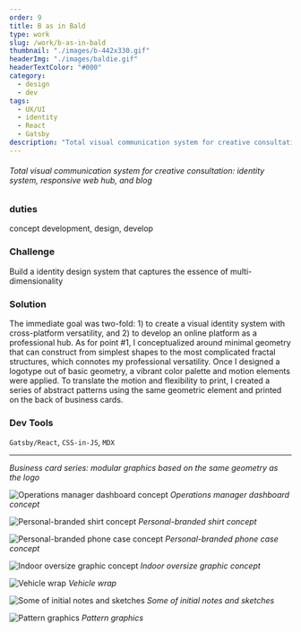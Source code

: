 ```yaml
---
order: 9
title: B as in Bald
type: work
slug: /work/b-as-in-bald
thumbnail: "./images/b-442x330.gif"
headerImg: "./images/baldie.gif"
headerTextColor: "#000"
category:
  - design
  - dev
tags:
  - UX/UI
  - identity
  - React
  - Gatsby
description: "Total visual communication system for creative consultation: identity system, responsive web hub, and blog"
---
```



###### Total visual communication system for creative consultation: identity system, responsive web hub, and blog

<section class="portfolioDetail">

### duties

concept development, design, develop

</section>

<section class="portfolioDetail">

### Challenge

Build a identity design system that captures the essence of multi-dimensionality

</section>

<section class="portfolioDetail">

### Solution

The immediate goal was two-fold: 1) to create a visual identity system with cross-platform versatility, and 2) to develop an online platform as a professional hub. As for point #1, I conceptualized around minimal geometry that can construct from simplest shapes to the most complicated fractal structures, which connotes my professional versatility. Once I designed a logotype out of basic geometry, a vibrant color palette and motion elements were applied. To translate the motion and flexibility to print, I created a series of abstract patterns using the same geometric element and printed on the back of business cards.

</section>

<section class="portfolioDetail">

### Dev Tools

`Gatsby/React`, `CSS-in-JS`, `MDX`

</section>

<ButtonContainer>
  <SimpleButton
    cta="GitHub Profile"
    link="https://github.com/baadaa/"
    color="var(--yellow500)"
  />
  <SimpleButton
    cta="GitHub Repo of this site"
    link="https://github.com/baadaa/b-as-in-bald/"
    color="var(--green500)"
  />
</ButtonContainer>

---

<EmbedVideo
  videoChannel="vimeo"
  aspectRatioPadding="56.34"
  videoId="234397284"
/>

_Business card series: modular graphics based on the same geometry as the logo_

![Operations manager dashboard concept](./images/b-dashboard.png)
_Operations manager dashboard concept_

![Personal-branded shirt concept](./images/b-shirt.jpg)
_Personal-branded shirt concept_

![Personal-branded phone case concept](./images/b-phone-case.jpg)
_Personal-branded phone case concept_

![Indoor oversize graphic concept](./images/b-office.jpg)
_Indoor oversize graphic concept_

![Vehicle wrap](./images/b-car_3.jpg)
_Vehicle wrap_

![Some of initial notes and sketches](./images/b-sketches.jpg)
_Some of initial notes and sketches_

![Pattern graphics](./images/b-pattern.gif)
_Pattern graphics_
